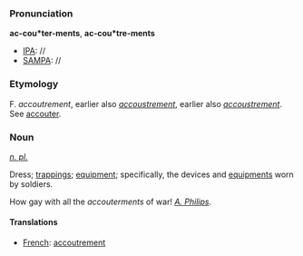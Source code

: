 ===Pronunciation===

'''ac-cou*ter-ments''', '''ac-cou*tre-ments'''
*[[IPA]]: //
*[[SAMPA]]: //
===Etymology===

F. ''accoutrement'', earlier also ''[[accoustrement]]'', earlier also ''[[accoustrement]]''. See [[accouter]].
===Noun===

''[[n. pl. (part of speech)|n. pl.]]''

Dress; [[trappings]]; [[equipment]]; specifically, the devices and [[equipments]] worn by soldiers.

How gay with all the ''accouterments'' of war! ''[[A. Philips (source)|A. Philips]].''
====Translations====

*[[French]]: [[accoutrement]]